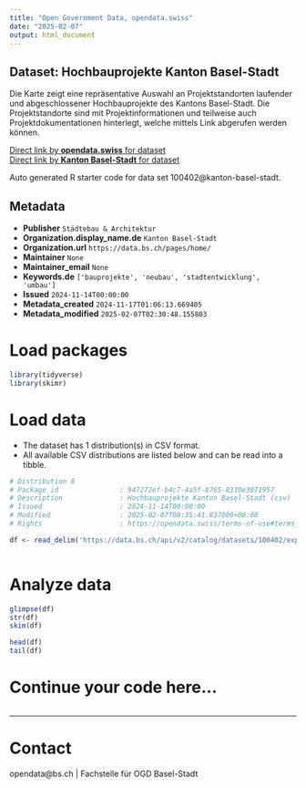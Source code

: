 ```yaml
---
title: "Open Government Data, opendata.swiss"
date: "2025-02-07"
output: html_document
---
```


## Dataset: Hochbauprojekte Kanton Basel-Stadt

Die Karte zeigt eine repräsentative Auswahl an Projektstandorten laufender und abgeschlossener Hochbauprojekte des Kantons Basel-Stadt. Die Projektstandorte sind mit Projektinformationen und teilweise auch Projektdokumentationen hinterlegt, welche mittels Link abgerufen werden können.

[Direct link by **opendata.swiss** for dataset](https://opendata.swiss/de/dataset/hochbauprojekte-kanton-basel-stadt)<br>
[Direct link by **Kanton Basel-Stadt** for dataset](https://data.bs.ch/explore/dataset/100402/)

Auto generated R starter code for data set 100402@kanton-basel-stadt.

## Metadata

- **Publisher** `Städtebau & Architektur`
- **Organization.display_name.de** `Kanton Basel-Stadt`
- **Organization.url** `https://data.bs.ch/pages/home/`
- **Maintainer** `None`
- **Maintainer_email** `None`
- **Keywords.de** `['bauprojekte', 'neubau', 'stadtentwicklung', 'umbau']`
- **Issued** `2024-11-14T00:00:00`
- **Metadata_created** `2024-11-17T01:06:13.669405`
- **Metadata_modified** `2025-02-07T02:30:48.155803`


# Load packages

```r

library(tidyverse)
library(skimr)

```

# Load data

-   The dataset has 1 distribution(s) in CSV format.
-   All available CSV distributions are listed below and can be read into a tibble.

```r

# Distribution 0
# Package_id               : 947272ef-b4c7-4a5f-8765-8330e3071957
# Description              : Hochbauprojekte Kanton Basel-Stadt (csv)
# Issued                   : 2024-11-14T00:00:00
# Modified                 : 2025-02-07T00:35:41.837000+00:00
# Rights                   : https://opendata.swiss/terms-of-use#terms_by

df <- read_delim('https://data.bs.ch/api/v2/catalog/datasets/100402/exports/csv?use_labels=true')



```

# Analyze data

```r

glimpse(df)
str(df)
skim(df)

head(df)
tail(df)

```

# Continue your code here...

```r

```

------------------------------------------------------------------------

# Contact

opendata@bs.ch | Fachstelle für OGD Basel-Stadt
